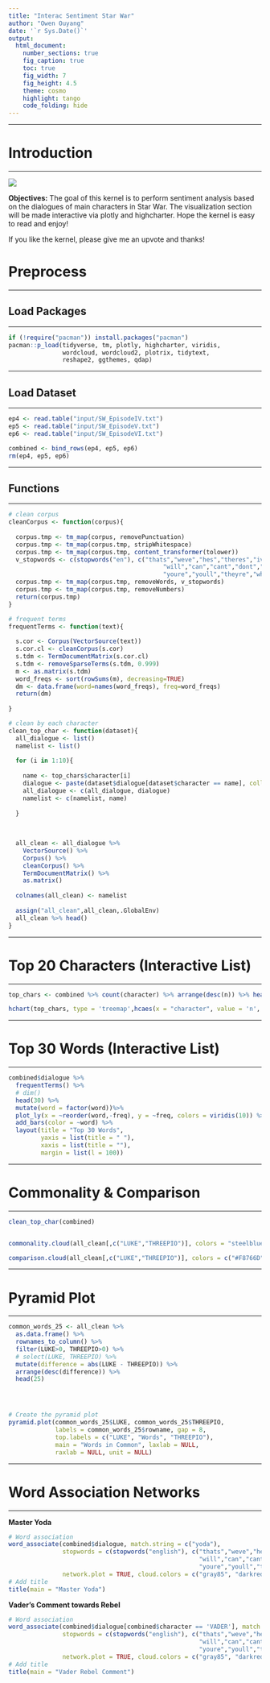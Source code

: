 ```yaml
---
title: "Interac Sentiment Star War"
author: "Owen Ouyang"
date: '`r Sys.Date()`'
output:
  html_document:
    number_sections: true
    fig_caption: true
    toc: true
    fig_width: 7
    fig_height: 4.5
    theme: cosmo
    highlight: tango
    code_folding: hide
---
```


******
# Introduction
******


<img src="https://unsplash.com/photos/x3Km92FjrpY/download?force=true">


**Objectives:** The goal of this kernel is to perform sentiment analysis based on the dialogues of main characters in Star War. The visualization section will be made interactive via plotly and highcharter. Hope the kernel is easy to read and enjoy!


If you like the kernel, please give me an upvote and thanks!


# Preprocess{.tabset .tabset-fade .tabset-pills}


******
## Load Packages
******


```r
if (!require("pacman")) install.packages("pacman")
pacman::p_load(tidyverse, tm, plotly, highcharter, viridis, 
               wordcloud, wordcloud2, plotrix, tidytext,
               reshape2, ggthemes, qdap)
```


******
## Load Dataset
******


```r
ep4 <- read.table("input/SW_EpisodeIV.txt")
ep5 <- read.table("input/SW_EpisodeV.txt")
ep6 <- read.table("input/SW_EpisodeVI.txt")

combined <- bind_rows(ep4, ep5, ep6)
rm(ep4, ep5, ep6)

```


******
## Functions
******


```r
# clean corpus
cleanCorpus <- function(corpus){
  
  corpus.tmp <- tm_map(corpus, removePunctuation)
  corpus.tmp <- tm_map(corpus.tmp, stripWhitespace)
  corpus.tmp <- tm_map(corpus.tmp, content_transformer(tolower))
  v_stopwords <- c(stopwords("en"), c("thats","weve","hes","theres","ive","im",
                                           "will","can","cant","dont","youve","us",
                                           "youre","youll","theyre","whats","didnt"))
  corpus.tmp <- tm_map(corpus.tmp, removeWords, v_stopwords)
  corpus.tmp <- tm_map(corpus.tmp, removeNumbers)
  return(corpus.tmp)
}

# frequent terms 
frequentTerms <- function(text){
  
  s.cor <- Corpus(VectorSource(text))
  s.cor.cl <- cleanCorpus(s.cor)
  s.tdm <- TermDocumentMatrix(s.cor.cl)
  s.tdm <- removeSparseTerms(s.tdm, 0.999)
  m <- as.matrix(s.tdm)
  word_freqs <- sort(rowSums(m), decreasing=TRUE)
  dm <- data.frame(word=names(word_freqs), freq=word_freqs)
  return(dm)
  
}

# clean by each character
clean_top_char <- function(dataset){
  all_dialogue <- list()
  namelist <- list()
  
  for (i in 1:10){
    
    name <- top_chars$character[i]
    dialogue <- paste(dataset$dialogue[dataset$character == name], collapse = " ")
    all_dialogue <- c(all_dialogue, dialogue)
    namelist <- c(namelist, name)
    
  }
  
  
  
  all_clean <- all_dialogue %>% 
    VectorSource() %>% 
    Corpus() %>% 
    cleanCorpus() %>% 
    TermDocumentMatrix() %>%
    as.matrix()
  
  colnames(all_clean) <- namelist
  
  assign("all_clean",all_clean,.GlobalEnv)
  all_clean %>% head()
}

```



******
# Top 20 Characters (Interactive List)
******


```r
top_chars <- combined %>% count(character) %>% arrange(desc(n)) %>% head(20)

hchart(top_chars, type = 'treemap',hcaes(x = "character", value = 'n', color = 'n'))

```


******
# Top 30 Words (Interactive List)
******


```r
combined$dialogue %>% 
  frequentTerms() %>% 
  # dim()
  head(30) %>% 
  mutate(word = factor(word))%>% 
  plot_ly(x = ~reorder(word,-freq), y = ~freq, colors = viridis(10)) %>%
  add_bars(color = ~word) %>%
  layout(title = "Top 30 Words", 
         yaxis = list(title = " "), 
         xaxis = list(title = ""), 
         margin = list(l = 100))

```


******
# Commonality & Comparison
******


```r
clean_top_char(combined)


commonality.cloud(all_clean[,c("LUKE","THREEPIO")], colors = "steelblue1", at.least = 2, max.words = 100)

comparison.cloud(all_clean[,c("LUKE","THREEPIO")], colors = c("#F8766D", "#00BFC4"), max.words=50)

```


******
# Pyramid Plot
******


```r
common_words_25 <- all_clean %>%
  as.data.frame() %>% 
  rownames_to_column() %>% 
  filter(LUKE>0, THREEPIO>0) %>% 
  # select(LUKE, THREEPIO) %>% 
  mutate(difference = abs(LUKE - THREEPIO)) %>% 
  arrange(desc(difference)) %>%
  head(25)




# Create the pyramid plot
pyramid.plot(common_words_25$LUKE, common_words_25$THREEPIO,
             labels = common_words_25$rowname, gap = 8,
             top.labels = c("LUKE", "Words", "THREEPIO"),
             main = "Words in Common", laxlab = NULL, 
             raxlab = NULL, unit = NULL)
```


******
# Word Association Networks
******


**Master Yoda**


```r
# Word association
word_associate(combined$dialogue, match.string = c("yoda"), 
               stopwords = c(stopwords("english"), c("thats","weve","hes","theres","ive","im",
                                                     "will","can","cant","dont","youve","us",
                                                     "youre","youll","theyre","whats","didnt")), 
               network.plot = TRUE, cloud.colors = c("gray85", "darkred"))
# Add title
title(main = "Master Yoda")
```


**Vader's Comment towards Rebel**


```r

# Word association
word_associate(combined$dialogue[combined$character == 'VADER'], match.string = c("rebel"), 
               stopwords = c(stopwords("english"), c("thats","weve","hes","theres","ive","im",
                                                     "will","can","cant","dont","youve","us",
                                                     "youre","youll","theyre","whats","didnt")), 
               network.plot = TRUE, cloud.colors = c("gray85", "darkred"))
# Add title
title(main = "Vader Rebel Comment")

```
